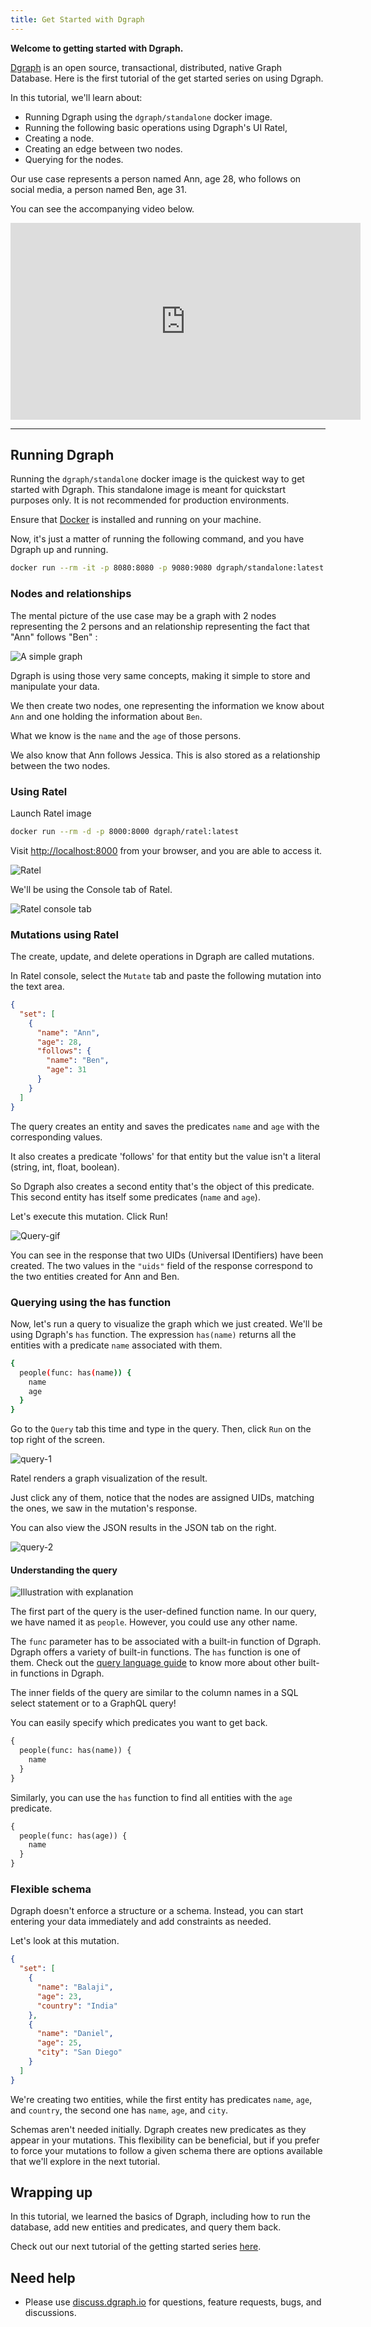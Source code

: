 ```yaml
---
title: Get Started with Dgraph
---
```


**Welcome to getting started with Dgraph.**

[Dgraph](https://dgraph.io) is an open source, transactional, distributed,
native Graph Database. Here is the first tutorial of the get started series on
using Dgraph.

In this tutorial, we'll learn about:

- Running Dgraph using the `dgraph/standalone` docker image.
- Running the following basic operations using Dgraph's UI Ratel,
- Creating a node.
- Creating an edge between two nodes.
- Querying for the nodes.

Our use case represents a person named Ann, age 28, who follows on social media,
a person named Ben, age 31.

You can see the accompanying video below.

<iframe
  width="560"
  height="315"
  src="https://www.youtube.com/embed/u73ovhDCPQQ"
  title="YouTube video player"
  frameborder="0"
  allow="accelerometer; autoplay; clipboard-write; encrypted-media; gyroscope; picture-in-picture"
  allowfullscreen
></iframe>

---

## Running Dgraph

Running the `dgraph/standalone` docker image is the quickest way to get started
with Dgraph. This standalone image is meant for quickstart purposes only. It is
not recommended for production environments.

Ensure that [Docker](https://docs.docker.com/install/) is installed and running
on your machine.

Now, it's just a matter of running the following command, and you have Dgraph up
and running.

```sh
docker run --rm -it -p 8080:8080 -p 9080:9080 dgraph/standalone:latest
```

### Nodes and relationships

The mental picture of the use case may be a graph with 2 nodes representing the
2 persons and an relationship representing the fact that "Ann" follows "Ben" :

![A simple graph](/images/dgraph/guides/get-started-with-dgraph/gs-1.png)

Dgraph is using those very same concepts, making it simple to store and
manipulate your data.

We then create two nodes, one representing the information we know about `Ann`
and one holding the information about `Ben`.

What we know is the `name` and the `age` of those persons.

We also know that Ann follows Jessica. This is also stored as a relationship
between the two nodes.

### Using Ratel

Launch Ratel image

```sh
docker run --rm -d -p 8000:8000 dgraph/ratel:latest
```

Visit [http://localhost:8000](http://localhost:8000) from your browser, and you
are able to access it.

![Ratel](/images/dgraph/guides/get-started-with-dgraph/gs-2.png)

We'll be using the Console tab of Ratel.

![Ratel console tab](/images/dgraph/guides/get-started-with-dgraph/gs-3.png)

### Mutations using Ratel

The create, update, and delete operations in Dgraph are called mutations.

In Ratel console, select the `Mutate` tab and paste the following mutation into
the text area.

```json
{
  "set": [
    {
      "name": "Ann",
      "age": 28,
      "follows": {
        "name": "Ben",
        "age": 31
      }
    }
  ]
}
```

The query creates an entity and saves the predicates `name` and `age` with the
corresponding values.

It also creates a predicate 'follows' for that entity but the value isn't a
literal (string, int, float, boolean).

So Dgraph also creates a second entity that's the object of this predicate. This
second entity has itself some predicates (`name` and `age`).

Let's execute this mutation. Click Run!

![Query-gif](/images/dgraph/guides/get-started-with-dgraph/mutate-example.gif)

You can see in the response that two UIDs (Universal IDentifiers) have been
created. The two values in the `"uids"` field of the response correspond to the
two entities created for Ann and Ben.

### Querying using the has function

Now, let's run a query to visualize the graph which we just created. We'll be
using Dgraph's `has` function. The expression `has(name)` returns all the
entities with a predicate `name` associated with them.

```sh
{
  people(func: has(name)) {
    name
    age
  }
}
```

Go to the `Query` tab this time and type in the query. Then, click `Run` on the
top right of the screen.

![query-1](/images/dgraph/guides/get-started-with-dgraph/query-1.png)

Ratel renders a graph visualization of the result.

Just click any of them, notice that the nodes are assigned UIDs, matching the
ones, we saw in the mutation's response.

You can also view the JSON results in the JSON tab on the right.

![query-2](/images/dgraph/guides/get-started-with-dgraph/query-2.png)

#### Understanding the query

![Illustration with explanation](/images/dgraph/guides/get-started-with-dgraph/explain-query-2.JPG)

The first part of the query is the user-defined function name. In our query, we
have named it as `people`. However, you could use any other name.

The `func` parameter has to be associated with a built-in function of Dgraph.
Dgraph offers a variety of built-in functions. The `has` function is one of
them. Check out the
[query language guide](https://dgraph.io/docs/query-language) to know more about
other built-in functions in Dgraph.

The inner fields of the query are similar to the column names in a SQL select
statement or to a GraphQL query!

You can easily specify which predicates you want to get back.

```graphql
{
  people(func: has(name)) {
    name
  }
}
```

Similarly, you can use the `has` function to find all entities with the `age`
predicate.

```graphql
{
  people(func: has(age)) {
    name
  }
}
```

### Flexible schema

Dgraph doesn't enforce a structure or a schema. Instead, you can start entering
your data immediately and add constraints as needed.

Let's look at this mutation.

```json
{
  "set": [
    {
      "name": "Balaji",
      "age": 23,
      "country": "India"
    },
    {
      "name": "Daniel",
      "age": 25,
      "city": "San Diego"
    }
  ]
}
```

We're creating two entities, while the first entity has predicates `name`,
`age`, and `country`, the second one has `name`, `age`, and `city`.

Schemas aren't needed initially. Dgraph creates new predicates as they appear in
your mutations. This flexibility can be beneficial, but if you prefer to force
your mutations to follow a given schema there are options available that we'll
explore in the next tutorial.

## Wrapping up

In this tutorial, we learned the basics of Dgraph, including how to run the
database, add new entities and predicates, and query them back.

Check out our next tutorial of the getting started series
[here](./tutorial-2/index).

## Need help

- Please use [discuss.dgraph.io](https://discuss.dgraph.io) for questions,
  feature requests, bugs, and discussions.
